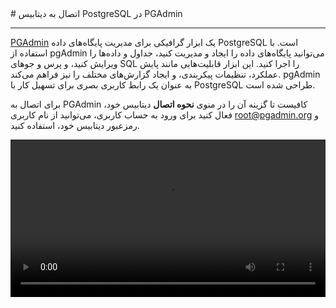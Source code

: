 

<Layout>
<Head>
<title>مستندات اتصال به PostgreSQL با PGAdmin - لیارا</title>
<meta property="og:title" content="مستندات خدمات رایانش ابری لیارا" />
<meta property="og:description" content="مستندات قدم به قدم اتصال به دیتابیس PostgreSQL با PGAdmin"  />
<meta property="og:image" content="https://files.liara.ir/liara/logos/liara-poster.jpg" />
</Head>
# اتصال به دیتابیس PostgreSQL در PGAdmin
<hr className="mb-2" />

<a href="https://www.pgadmin.org/" className="text-[#2196f3] ">PGAdmin</a> یک ابزار گرافیکی برای مدیریت پایگاه‌های داده PostgreSQL است. با استفاده از pgAdmin می‌توانید پایگاه‌های داده را ایجاد و مدیریت کنید، جداول و داده‌ها را ویرایش کنید، و پرس و جوهای SQL را اجرا کنید. این ابزار قابلیت‌هایی مانند پایش عملکرد، تنظیمات پیکربندی، و ایجاد گزارش‌های مختلف را نیز فراهم می‌کند. pgAdmin به عنوان یک رابط کاربری بصری برای تسهیل کار با PostgreSQL طراحی شده است.

<div className="h-2" />

برای اتصال به PGAdmin کافیست تا گزینه آن را در منوی <b>نحوه اتصال</b> دیتابیس خود، فعال کنید
برای ورود به حساب کاربری، می‌توانید از نام کاربری <Important>root@pgadmin.org</Important> و رمزعبور دیتابیس خود، استفاده کنید. 
<div className="h-4" />

<video
  src="https://files.liara.ir/liara/postgresql/postgres-pgadmin.mp4"
  controls="controls"
  className="block w-full"
  width="100%"
/>

</Layout>